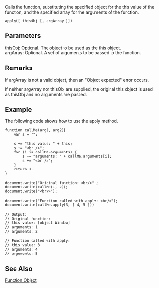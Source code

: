 Calls the function, substituting the specified object for the this value of the function, and the specified array for the arguments of the function.

 apply([ thisObj [, argArray ]])
==Parameters==
; thisObj: Optional. The object to be used as the this object.
; argArray: Optional. A set of arguments to be passed to the function.

==Remarks==
If argArray is not a valid object, then an "Object expected" error occurs.

If neither argArray nor thisObj are supplied, the original this object is used as thisObj and no arguments are passed.


==Example==
The following code shows how to use the apply method.

 function callMe(arg1, arg2){
     var s = "";
 
     s += "this value: " + this;
     s += "&lt;br /&gt;";
     for (i in callMe.arguments) {
         s += "arguments: " + callMe.arguments[i];
         s += "&lt;br /&gt;";
     }
     return s;
 }
 
 document.write("Original function: &lt;br/&gt;");
 document.write(callMe(1, 2));
 document.write("&lt;br/&gt;");
 
 document.write("Function called with apply: &lt;br/&gt;");
 document.write(callMe.apply(3, [ 4, 5 ]));
 
 // Output: 
 // Original function: 
 // this value: [object Window]
 // arguments: 1
 // arguments: 2
 
 // Function called with apply: 
 // this value: 3
 // arguments: 4
 // arguments: 5

==See Also==

              
[[javascript/Function|Function Object]]
